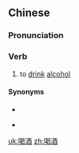 ==Chinese==
{{zh-forms}}

===Pronunciation===
{{zh-pron
|m=hējiǔ
|c=hot3 zau2
|cat=v
}}

===Verb===
{{zh-verb}}

# to [[drink]] [[alcohol]]

====Synonyms====
* {{zh-l|飲酒}}
* {{qualifier|non-standard}} {{zh-l|吃酒}}

[[uk:喝酒]]
[[zh:喝酒]]